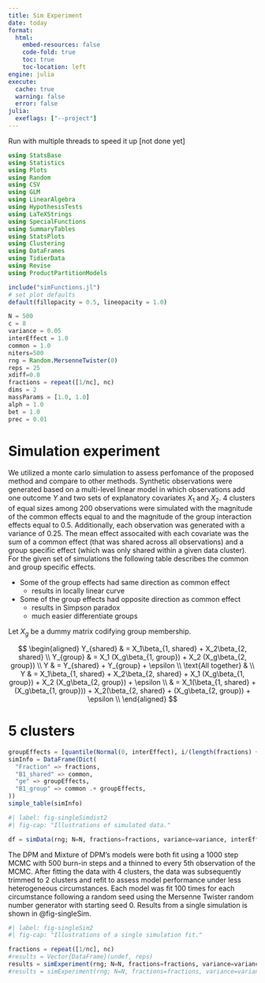 ```yaml
---
title: Sim Experiment
date: today
format:
  html:
    embed-resources: false
    code-fold: true
    toc: true
    toc-location: left
engine: julia
execute: 
  cache: true
  warning: false
  error: false
julia:
  exeflags: ["--project"]
---
```


Run with multiple threads to speed it up [not done yet]


```julia
using StatsBase
using Statistics
using Plots
using Random
using CSV
using GLM
using LinearAlgebra
using HypothesisTests
using LaTeXStrings
using SpecialFunctions
using SummaryTables 
using StatsPlots
using Clustering
using DataFrames
using TidierData
using Revise
using ProductPartitionModels

include("simFunctions.jl")
# set plot defaults
default(fillopacity = 0.5, lineopacity = 1.0)
```


```julia
N = 500
c = 8
variance = 0.05
interEffect = 1.0
common = 1.0
niters=500
rng = Random.MersenneTwister(0)
reps = 25
xdiff=0.8
fractions = repeat([1/nc], nc)
dims = 2
massParams = [1.0, 1.0]
alph = 1.0
bet = 1.0
prec = 0.01
```

# Simulation experiment

We utilized a monte carlo simulation to assess perfomance of the proposed method and compare to other methods.
Synthetic observations were generated based on a multi-level linear model in which observations add one outcome $Y$ and two sets of explanatory covariates $X_1$ and $X_2$.
4 clusters of equal sizes among 200 observations were simulated with the magnitude of the common effects equal to and the magnitude of the group interaction effects equal to 0.5.
Additionally, each observation was generated with a variance of 0.25. 
The mean effect assocaited with each covariate was the sum of a common effect (that was shared across all observations) and a group specific effect (which was only shared within a given data cluster).
For the given set of simulations the following table describes the common and group specific effects.

- Some of the group effects had same direction as common effect
  - results in locally linear curve
- Some of the group effects had opposite direction as common effect
  - results in Simpson paradox
  - much easier differentiate groups


Let $X_g$ be a dummy matrix codifying group membership.

$$
  \begin{aligned}
    Y_{shared} & = X_1\beta_{1, shared} + X_2\beta_{2, shared} \\ 
    Y_{group} & = X_1 (X_g\beta_{1, group}) + X_2 (X_g\beta_{2, group}) \\
    Y & = Y_{shared} + Y_{group} + \epsilon \\
    \text{All together} & \\
    Y & = X_1\beta_{1, shared} + X_2\beta_{2, shared} + X_1 (X_g\beta_{1, group}) + X_2 (X_g\beta_{2, group}) + \epsilon \\
    & = X_1(\beta_{1, shared} + (X_g\beta_{1, group})) + X_2(\beta_{2, shared} + (X_g\beta_{2, group}) + \epsilon \\
  \end{aligned}
$$

# 5 clusters

```julia
groupEffects = [quantile(Normal(0, interEffect), i/(length(fractions) + 1)) for i in 1:length(fractions)]
simInfo = DataFrame(Dict(
  "Fraction" => fractions,
  "B1_shared" => common,
  "ge" => groupEffects,
  "B1_group" => common .+ groupEffects,
))
simple_table(simInfo)
```

```julia
#| label: fig-singleSimdist2
#| fig-cap: "Illustrations of simulated data."

df = simData(rng; N=N, fractions=fractions, variance=variance, interEffect=interEffect, common=common, plotSim = true, xdiff=xdiff, dims = 2)
```


The DPM and Mixture of DPM's models were both fit using a 1000 step MCMC with 500 burn-in steps and a thinned to every 5th observation of the MCMC.
After fitting the data with 4 clusters, the data was subsequently trimmed to 2 clusters and refit to assess model performance under less heterogeneous circumstances.
Each model was fit 100 times for each circumstance following a random seed using the Mersenne Twister random number generator with starting seed 0.
Results from a single simulation is shown in @fig-singleSim.

```julia
#| label: fig-singleSim2
#| fig-cap: "Illustrations of a single simulation fit."

fractions = repeat([1/nc], nc)
#results = Vector{DataFrame}(undef, reps)
results = simExperiment(rng; N=N, fractions=fractions, variance=variance, interEffect=interEffect, common=common, plotFit=true, niters=niters, prec=0.1, alph=1.0, bet=1.0, plotSim=false, xdiff=xdiff, dims=dims, massParams = [1e-4, 1e-4])
#results = simExperiment(rng; N=N, fractions=fractions, variance=variance, interEffect=interEffect, common=common, plotFit=false, niters=niters, prec=0.1, alph=1.0, bet=1.0, plotSim=false, xdiff=xdiff, dims=dims)
```

<!--
```julia
#| output: false

seeds = MersenneTwister.(rand(1:10^8, Threads.nthreads()))  # or generate from original rng

if !isfile("5_clustResults.csv")
    # n,  fractions, variance, interEffect, common
    Threads.@threads for i in 2:reps
        try
           println(i)
           results[i] = simExperiment(seeds[Threads.threadid()], N, fractions, variance, interEffect, common, false, niters, xdiff = xdiff)
        catch err
            println("sim Failed")
        end
    end   
    defined_results = [results[i] for i in 1:reps if isassigned(results, i)]
    df = vcat(defined_results...)
    CSV.write("5_clustResults.csv", df, writeheader = true, append = true)
end
results = CSV.read("5_clustResults.csv", DataFrame, header = 1) 

# replace and value below 0.75 with missing in columns starting with "rind"
# results = @chain results begin
#     @mutate(
#         midDPM = ifelse(rind_DPM <= 0.75, missing, midDPM),
#         midMix = ifelse(rind_Mix <= 0.75, missing, midMix),
#         midMixoos = ifelse(rind_Mix <= 0.75, missing, midMixoos),
#         midDPMoos = ifelse(rind_DPM <= 0.75, missing, midDPMoos),
#         rindMixoos = ifelse(rind_Mix <= 0.75, missing, rindMixoos),
#         rind_DPMoos = ifelse(rind_DPM <= 0.75, missing, rind_DPMoos),
#         rind_Mix = ifelse(rind_Mix <= 0.75, missing, rind_Mix),
#         rind_DPM = ifelse(rind_DPM <= 0.75, missing, rind_DPM),
#         mixEq = ifelse(mixEq <= 20, missing, mixEq),
#         dpmEq = ifelse(dpmEq <= 20, missing, dpmEq),
# )
# end
```

## Overall assessment
To assess overall model performance of each method, we characterized the root mean squared prediction error (RMSE) for bayesian methods we summarized this with the posterior median of the RMSE.
Additionally, we computed the proportion of observations lying within the 95\% predictive credible interval which we call the Bayesian p-value @fig-bayesPvalue.
We also considered the differentiation between the DPM and Mixture of DPM models with a two-tailed Kolmogorov-Smirnov test @fig-ksTest.



## Clustering and Prediction
Next, we compared the models ability to cluster and predict within the fit dataset. These were assess through the median posterior Rand index @fig-randIndex and the median posterior RMSE @fig-RMSE.


```julia
#| label: fig-randIndex2
#| fig-cap: "Rand index for 2 and four clusters."

p1 = histogram([results.rind_Mix, results.rind_DPM, results.rind_K],
          opacity = 0.5,
          labels = ["PPMx-shared" "PPMx" "Kmean"],
          title = "2 cluster"
          )
# p2 = histogram([results.rind_Mix_2, results.rind_DPM_2, results.rind_K_2],
#           opacity = 0.5,
#           labels = ["PPMx-shared" "PPMx" "Kmean"],
#           title = "2 cluster"
#           )
p3 = histogram([results.rindMixoos, results.rind_DPMoos, results.rind_Koos],
          opacity = 0.5,
          labels = ["PPMx-shared" "PPMx" "Kmean"],
          title = "2 cluster (OOS)"
          )
xlims!(0, 1.1)
# p4 = histogram([results.rind_Mix_2oos, results.rind_DPM_2oos, results.rind_K_2oos],
#           opacity = 0.5,
#           labels = ["PPMx-shared" "PPMx" "Kmean"],
#           title = "2 cluster (OOS)"
#           )
plot(p1, p3, layout= [1,1], plot_title = "Rand index")
```

```julia
#| label: fig-RMSE2
#| fig-cap: "RMSE for 2 and four clusters."

p1 = histogram([results.midMix, results.midDPM, results.kmean_MSE],
          opacity = 0.33,
          labels = ["PPMx-shared" "PPMx" "Kmean"],
          title = "2 cluster"
          )
# p2 = histogram([results.midMix2, results.midDPM2, results.kmean_MSE_2],
#           opacity = 0.5,
#           labels = ["PPMx-shared" "PPMx" "Kmean"],
#           title = "2 cluster"
#           )
p3 = histogram([results.midMixoos, results.midDPMoos, results.kmean_MSEoos],
          opacity = 0.5,
          labels = ["PPMx-shared" "PPMx" "Kmean"],
          title = "2 cluster (OOS)"
          )
# p4 = histogram([results.midMix2oos, results.midDPM2oos, results.kmean_MSE_2oos],
#           opacity = 0.5,
#           labels = ["PPMx-shared" "PPMx" "Kmean"],
#           title = "2 cluster (OOS)"
#           )
plot(p1, p3, layout= [1,1], plot_title = "Median posterior RMSE")
```


```julia
#| label: fig-nclusts2
#| fig-cap: "Number of clusts for 2 simulated clusters."

histogram([results.ncMix, results.ncDPM, results.ncK],
          opacity = 0.33,
          labels = ["PPMx-shared" "PPMx" "Kmean"],
          title = "2 cluster"
          )


```

```julia
#| label: fig-mixing2
#| fig-cap: "Number of steps until mixed."

histogram([results.mixEq, results.dpmEq],
          opacity = 0.33,
          labels = ["PPMx-shared" "PPMx"],
          title = "2 cluster"
          )
```


## Common effect inference
We assessed the estimation of common effects.

```julia
p1 = histogram([results.meanBeta1 results.meanBetakclust1], label = ["4 cluster"  "Kmean"], opacity = 0.5, title = "Common effects")
xlims!(-10,10)
vline!([common], label = "true", linewidth = 4, color = :black)
#p2 = histogram([results.meanBeta2 results.meanBetakclust2], label = ["4 cluster"  "Kmean"], opacity = 0.5)
#vline!(-[common], label = "true", linewidth = 4, color = :black)

```

## Group Inference
We assessed the estimation of group specific effects.
```julia
p1 = histogram([results.Mix_beta1_c1 results.dpm_beta1_c1], label = ["PPMx-shared" "PPMx"], title = "Cluster 1, " * L"\beta_1 (2 clusters)")
```



## Table summary
```julia
@chain results begin
    @summarize(
        Mix_rind = round(median(skipmissing(rind_Mix)),digits = 2),
        DPM_rind = round(median(skipmissing(rind_DPM)), digits= 2),
        k_rind = round(median(skipmissing(rind_K)), digits = 2),
        Mix_rindiqr = round(iqr(skipmissing(rind_Mix)),digits = 2),
        DPM_rindiqr = round(iqr(skipmissing(rind_DPM)), digits= 2),
        k_rindiqr = round(iqr(skipmissing(rind_K)), digits = 2),
        Mix_rmse = round(median(skipmissing(midMix)),digits = 2),
        DPM_rmse = round(median(skipmissing(midDPM)), digits= 2),
        k_rmse = round(median(skipmissing(kmean_MSE)), digits = 2),
        Mix_rmsesd = round(iqr(skipmissing(midMix)),digits = 2),
        DPM_rmsesd = round(iqr(skipmissing(midDPM)), digits= 2),
        k_rmsesd = round(iqr(skipmissing(kmean_MSE)), digits = 2),
    )
  @unite(MixRind, (Mix_rind, Mix_rindiqr), "-")
  @unite(DPMRind, (DPM_rind, DPM_rindiqr), "-")
  @unite(kRind, (k_rind, k_rindiqr), "-")
  @unite(MixMSE, (Mix_rmse, Mix_rmsesd), "-")
  @unite(DPMMSE, (DPM_rmse, DPM_rmsesd), "-")
  @unite(kMSE, (k_rmse, k_rmsesd), "-")
  @mutate(
    MixRind = replace(MixRind, "-" => " ("),
    DPMRind = replace(DPMRind, "-" => " ("),
    kRind = replace(kRind, "-" => " ("),
    MixMSE = replace(MixMSE, "-" => " ("),
    DPMMSE = replace(DPMMSE, "-" => " ("),
    kMSE = replace(kMSE, "-" => " ("),
  )
  @mutate(
    # add ")" to end of stirng
    MixRind = replace(MixRind, r"$" => ")"),
    DPMRind = replace(DPMRind, r"$" => ")"),
    kRind = replace(kRind, r"$" => ")"),
    MixMSE = replace(MixMSE, r"$" => ")"),
    DPMMSE = replace(DPMMSE, r"$" => ")"),
    kMSE = replace(kMSE, r"$" => ")"),
  ) 
  simple_table()
end
```


# 4 clusters

```julia
nc = 4
fractions = repeat([1/nc], nc)
groupEffects = [quantile(Normal(0, interEffect), i/(length(fractions) + 1)) for i in 1:length(fractions)]
simInfo = DataFrame(Dict(
  "Fraction" => fractions,
  "B1_shared" => common,
  "ge" => groupEffects,
  "B1_group" => common .+ groupEffects,
))
simple_table(simInfo)
```

```julia
#| label: fig-singleSimdist
#| fig-cap: "Illustrations of simulated data."

df = simData(rng; N=N, fractions=fractions, variance=variance, interEffect=interEffect, common=common, plotSim = true, xdiff=xdiff)
```

```julia
#| label: fig-singleSim
#| fig-cap: "Illustrations of a single simulation fit."

results = Vector{DataFrame}(undef, reps)
#results[1] = simExperiment(rng, N, fractions, variance, interEffect, common, true, niters, xdiff = xdiff)
```


```julia
#| output: false

seeds = MersenneTwister.(rand(1:10^8, Threads.nthreads()))  # or generate from original rng
if !isfile("4_clustResults.csv")
    # n,  fractions, variance, interEffect, common
    Threads.@threads for i in 2:reps
        try
           println(i)
           results[i] = simExperiment(seeds[Threads.threadid()], N, fractions, variance, interEffect, common, false, niters, xdiff = xdiff)
        catch err
            println("sim Failed")
        end
    end   
    defined_results = [results[i] for i in 1:100 if isassigned(results, i)]
    df = vcat(defined_results...)
    CSV.write("4_clustResults.csv", df, writeheader = true, append = false)
end
results = CSV.read("4_clustResults.csv", DataFrame, header = 1)
results = @chain results begin
    @mutate(
        midDPM = ifelse(rind_DPM <= 0.75, missing, midDPM),
        midMix = ifelse(rind_Mix <= 0.75, missing, midMix),
        midMixoos = ifelse(rind_Mix <= 0.75, missing, midMixoos),
        midDPMoos = ifelse(rind_DPM <= 0.75, missing, midDPMoos),
        rindMixoos = ifelse(rind_Mix <= 0.75, missing, rindMixoos),
        rind_DPMoos = ifelse(rind_DPM <= 0.75, missing, rind_DPMoos),
        rind_Mix = ifelse(rind_Mix <= 0.75, missing, rind_Mix),
        rind_DPM = ifelse(rind_DPM <= 0.75, missing, rind_DPM),
        mixEq = ifelse(mixEq <= 20, missing, mixEq),
        dpmEq = ifelse(dpmEq <= 20, missing, dpmEq),
)
end
```



## Overall assessment
To assess overall model performance of each method, we characterized the root mean squared prediction error (RMSE) for bayesian methods we summarized this with the posterior median of the RMSE.
Additionally, we computed the proportion of observations lying within the 95\% predictive credible interval which we call the Bayesian p-value @fig-bayesPvalue.
We also considered the differentiation between the DPM and Mixture of DPM models with a two-tailed Kolmogorov-Smirnov test @fig-ksTest.

## Clustering and Prediction
Next, we compared the models ability to cluster and predict within the fit dataset. These were assess through the median posterior Rand index @fig-randIndex and the median posterior RMSE @fig-RMSE.


```julia
#| label: fig-randIndex
#| fig-cap: "Rand index for 2 and four clusters."

p1 = histogram([results.rind_Mix, results.rind_DPM, results.rind_K],
          opacity = 0.5,
          labels = ["PPMx-shared" "PPMx" "Kmean"],
          title = "4 cluster"
          )
# p2 = histogram([results.rind_Mix_2, results.rind_DPM_2, results.rind_K_2],
#           opacity = 0.5,
#           labels = ["PPMx-shared" "PPMx" "Kmean"],
#           title = "2 cluster"
#           )
p3 = histogram([results.rindMixoos, results.rind_DPMoos, results.rind_Koos],
          opacity = 0.5,
          labels = ["PPMx-shared" "PPMx" "Kmean"],
          title = "4 cluster (OOS)"
          )
# p4 = histogram([results.rind_Mix_2oos, results.rind_DPM_2oos, results.rind_K_2oos],
#           opacity = 0.5,
#           labels = ["PPMx-shared" "PPMx" "Kmean"],
#           title = "2 cluster (OOS)"
#           )
plot(p1, p3, layout= [1,1], plot_title = "Rand index")
```

```julia
#| label: fig-RMSE
#| fig-cap: "RMSE for 2 and four clusters."

p1 = histogram([results.midMix, results.midDPM, results.kmean_MSE],
          opacity = 0.5,
          labels = ["PPMx-shared" "PPMx" "Kmean"],
          title = "4 cluster"
          )
# p2 = histogram([results.midMix2, results.midDPM2, results.kmean_MSE_2],
#           opacity = 0.5,
#           labels = ["PPMx-shared" "PPMx" "Kmean"],
#           title = "2 cluster"
#           )
p3 = histogram([results.midMixoos, results.midDPMoos, results.kmean_MSEoos],
          opacity = 0.5,
          labels = ["PPMx-shared" "PPMx" "Kmean"],
          title = "4 cluster (OOS)"
          )
# p4 = histogram([results.midMix2oos, results.midDPM2oos, results.kmean_MSE_2oos],
#           opacity = 0.5,
#           labels = ["PPMx-shared" "PPMx" "Kmean"],
#           title = "2 cluster (OOS)"
#           )
plot(p1, p3, layout= [1,1], plot_title = "Median posterior RMSE")
```


## Common effect inference
We assessed the estimation of common effects.

```julia
p1 = histogram([results.meanBeta1 results.meanBetakclust1], label = ["4 cluster"  "Kmean"], opacity = 0.5)
vline!([common], label = "true", linewidth = 4, color = :black)

plot(p1, plot_title = "Common effects")

```

## Group Inference
We assessed the estimation of group specific effects.
```julia
p1 = histogram([results.Mix_beta1_c1 results.dpm_beta1_c1], label = ["PPMx-shared" "PPMx"], title = "Cluster 1, " * L"\beta_1")
```


## Table summary
```julia
@chain results begin
    @summarize(
        Mix_rind = round(median(skipmissing(rind_Mix)),digits = 2),
        DPM_rind = round(median(skipmissing(rind_DPM)), digits= 2),
        k_rind = round(median(skipmissing(rind_K)), digits = 2),
        Mix_rindiqr = round(iqr(skipmissing(rind_Mix)),digits = 2),
        DPM_rindiqr = round(iqr(skipmissing(rind_DPM)), digits= 2),
        k_rindiqr = round(iqr(skipmissing(rind_K)), digits = 2),
        Mix_rmse = round(median(skipmissing(midMix)),digits = 2),
        DPM_rmse = round(median(skipmissing(midDPM)), digits= 2),
        k_rmse = round(median(skipmissing(kmean_MSE)), digits = 2),
        Mix_rmsesd = round(iqr(skipmissing(midMix)),digits = 2),
        DPM_rmsesd = round(iqr(skipmissing(midDPM)), digits= 2),
        k_rmsesd = round(iqr(skipmissing(kmean_MSE)), digits = 2),
    )
  @unite(MixRind, (Mix_rind, Mix_rindiqr), "-")
  @unite(DPMRind, (DPM_rind, DPM_rindiqr), "-")
  @unite(kRind, (k_rind, k_rindiqr), "-")
  @unite(MixMSE, (Mix_rmse, Mix_rmsesd), "-")
  @unite(DPMMSE, (DPM_rmse, DPM_rmsesd), "-")
  @unite(kMSE, (k_rmse, k_rmsesd), "-")
  @mutate(
    MixRind = replace(MixRind, "-" => " ("),
    DPMRind = replace(DPMRind, "-" => " ("),
    kRind = replace(kRind, "-" => " ("),
    MixMSE = replace(MixMSE, "-" => " ("),
    DPMMSE = replace(DPMMSE, "-" => " ("),
    kMSE = replace(kMSE, "-" => " ("),
  )
  @mutate(
    # add ")" to end of stirng
    MixRind = replace(MixRind, r"$" => ")"),
    DPMRind = replace(DPMRind, r"$" => ")"),
    kRind = replace(kRind, r"$" => ")"),
    MixMSE = replace(MixMSE, r"$" => ")"),
    DPMMSE = replace(DPMMSE, r"$" => ")"),
    kMSE = replace(kMSE, r"$" => ")"),
  ) 
  simple_table()
end
```

```julia
#| label: fig-nclusts4
#| fig-cap: "Number of clusts for 4 simulated clusters."

histogram([results.ncMix, results.ncDPM, results.ncK],
          opacity = 0.33,
          labels = ["PPMx-shared" "PPMx" "Kmean"],
          title = "4 cluster"
          )
```

```julia
#| label: fig-mixing4
#| fig-cap: "Number of steps until mixed for 4 clusters."

histogram([results.mixEq, results.dpmEq],
          opacity = 0.33,
          labels = ["PPMx-shared" "PPMx"],
          title = "2 cluster"
          )


```
-->
